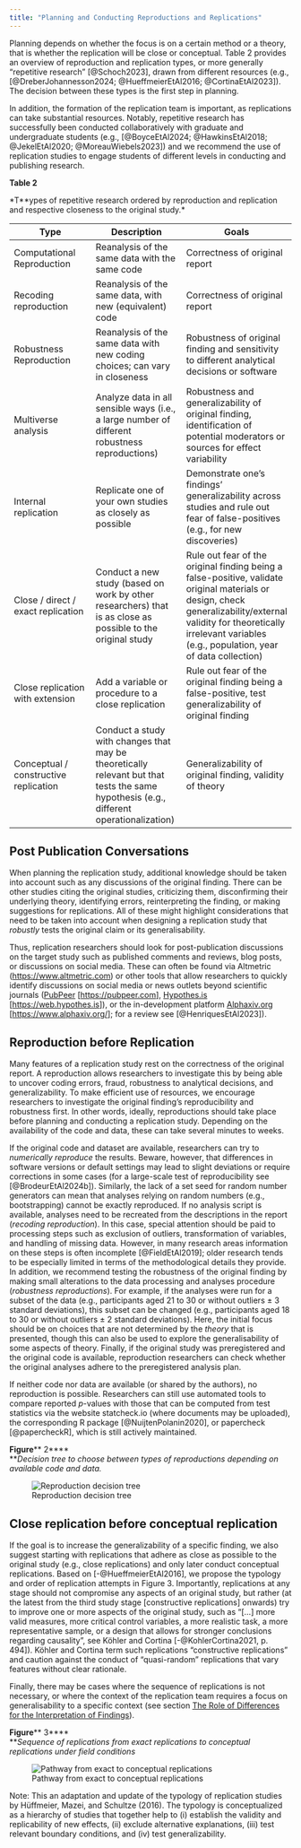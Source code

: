 ```yaml
---
title: "Planning and Conducting Reproductions and Replications"
---
```


Planning depends on whether the focus is on a certain method or  a theory, that is whether the replication will be close or conceptual. Table 2 provides an overview of reproduction and replication types, or more generally “repetitive research” [@Schoch2023], drawn from different resources (e.g., [@DreberJohannesson2024; @HueffmeierEtAl2016; @CortinaEtAl2023]). The decision between these types is the first step in planning.

In addition, the formation of the replication team is important, as replications can take substantial resources. Notably, repetitive research has successfully been conducted collaboratively with graduate and undergraduate students (e.g., [@BoyceEtAl2024; @HawkinsEtAl2018; @JekelEtAl2020; @MoreauWiebels2023]) and we recommend the use of replication studies to engage students of different levels in conducting and publishing research.

**Table ****2**

*T**ypes of repetitive research ordered by reproduction and replication and respective closeness to the original study.*

| Type | Description | Goals |
|---|---|---|
| Computational Reproduction | Reanalysis of the same data with the same code | Correctness of original report |
| Recoding reproduction | Reanalysis of the same data, with new (equivalent) code | Correctness of original report |
| Robustness Reproduction | Reanalysis of the same data with new coding choices; can vary in closeness | Robustness of original finding and sensitivity to different analytical decisions or software |
| Multiverse analysis | Analyze data in all sensible ways (i.e., a large number of different robustness reproductions) | Robustness and generalizability of original finding, identification of potential moderators or sources for effect variability |
| Internal replication | Replicate one of your own studies as closely as possible | Demonstrate one’s findings’ generalizability across studies and rule out fear of false-positives (e.g., for new discoveries) |
| Close / direct / exact replication | Conduct a new study (based on work by other researchers) that is as close as possible to the original study | Rule out fear of the original finding being a false-positive, validate original materials or design, check generalizability/external validity for theoretically irrelevant variables (e.g., population, year of data collection) |
| Close replication with extension | Add a variable or procedure to a close replication | Rule out fear of the original finding being a false-positive, test generalizability of original finding |
| Conceptual / constructive replication | Conduct a study with changes that may be theoretically relevant but that tests the same hypothesis (e.g., different operationalization) | Generalizability of original finding, validity of theory |

## Post Publication Conversations

When planning the replication study, additional knowledge should be taken into account such as any discussions of the original finding. There can be other studies citing the original studies, criticizing them, disconfirming their underlying theory, identifying errors, reinterpreting the finding, or making suggestions for replications. All of these might highlight considerations that need to be taken into account when designing a replication study that *robustly *tests the original claim or its generalisability. 

Thus, replication researchers should look for post-publication discussions on the target study such as published comments and reviews, blog posts, or discussions on social media. These can often be found via Altmetric ([https://www.altmetric.com](https://www.altmetric.com)) or other tools that allow researchers to quickly identify discussions on social media or news outlets beyond scientific journals ([PubPeer](PubPeer.com) [[https://pubpeer.com](https://pubpeer.com)], [Hypothes.is](Hypothes.is) [[https://web.hypothes.is](https://web.hypothes.is)]), or the in-development platform [Alphaxiv.org](Alphaxiv.org) [[https://www.alphaxiv.org/](https://www.alphaxiv.org/)]; for a review see [@HenriquesEtAl2023]).

## Reproduction before Replication

Many features of a replication study rest on the correctness of the original report. A reproduction allows researchers to investigate this by being able to uncover coding errors, fraud, robustness to analytical decisions, and generalizability. To make efficient use of resources, we encourage researchers to investigate the original finding’s reproducibility and robustness first. In other words, ideally, reproductions should take place before planning and conducting a replication study. Depending on the availability of the code and data, these can take several minutes to weeks.

If the original code and dataset are available, researchers can try to *numerically reproduce* the results. Beware, however, that differences in software versions or default settings may lead to slight deviations or require corrections in some cases (for a large-scale test of reproducibility see [@BrodeurEtAl2024b]). Similarly, the lack of a set seed for random number generators can mean that analyses relying on random numbers (e.g., bootstrapping) cannot be exactly reproduced. If no analysis script is available, analyses need to be recreated from the descriptions in the report (*recoding reproduction*). In this case, special attention should be paid to processing steps such as exclusion of outliers, transformation of variables, and handling of missing data. However, in many research areas information on these steps is often incomplete [@FieldEtAl2019]; older research tends to be especially limited in terms of the methodological details they provide. In addition, we recommend testing the robustness of the original finding by making small alterations to the data processing and analyses procedure (*robustness reproductions*). For example, if the analyses were run for a subset of the data (e.g., participants aged 21 to 30 or without outliers ± 3 standard deviations), this subset can be changed (e.g., participants aged 18 to 30 or without outliers ± 2 standard deviations). Here, the initial focus should be on choices that are not determined by the *theory *that is presented, though this can also be used to explore the generalisability of some aspects of theory. Finally, if the original study was preregistered and the original code is available, reproduction researchers can check whether the original analyses adhere to the preregistered analysis plan.

If neither code nor data are available (or shared by the authors), no reproduction is possible. Researchers can still use automated tools to compare reported *p*-values with those that can be computed from test statistics via the website statcheck.io (where documents may be uploaded), the corresponding R package [@NuijtenPolanin2020], or papercheck [@papercheckR], which is still actively maintained.

**Figure**** 2**** \
***Decision tree to choose between types of reproductions depending on available code and data.*

![Reproduction decision tree](images/WBn_Image_3.png)

## Close replication before conceptual replication

If the goal is to increase the generalizability of a specific finding, we also suggest starting with replications that adhere as close as possible to the original study (e.g., close replications) and only later conduct conceptual replications. Based on [-@HueffmeierEtAl2016], we propose the typology and order of replication attempts in Figure 3. Importantly, replications at any stage should not compromise any aspects of an original study, but rather (at the latest from the third study stage [constructive replications] onwards) try to improve one or more aspects of the original study, such as “[…] more valid measures, more critical control variables, a more realistic task, a more representative sample, or a design that allows for stronger conclusions regarding causality”, see Köhler and Cortina [-@KohlerCortina2021, p. 494]). Köhler and Cortina term such replications “constructive replications” and caution against the conduct of “quasi-random” replications that vary features without clear rationale. 

Finally, there may be cases where the sequence of replications is not necessary, or where the context of the replication team requires a focus on generalisability to a specific context (see section [The Role of Differences for the Interpretation of Findings](?tab=t.0#heading=h.2nym03an83xp)).


**Figure**** 3**** \
***Sequence of replications from exact replications to conceptual replications under field conditions*

![Pathway from exact to conceptual replications](images/6sH_Image_4.png)

Note: This an adaptation and update of the typology of replication studies by Hüffmeier, Mazei, and Schultze (2016). The typology is conceptualized as a hierarchy of studies that together help to (i) establish the validity and replicability of new effects, (ii) exclude alternative explanations, (iii) test relevant boundary conditions, and (iv) test generalizability. 
